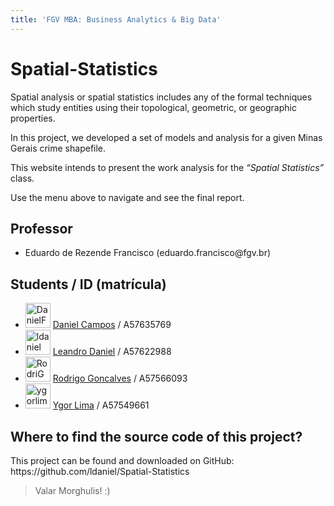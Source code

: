 ```yaml
---
title: 'FGV MBA: Business Analytics & Big Data'
---
```


# Spatial-Statistics

Spatial analysis or spatial statistics includes any of the formal techniques which study entities using their topological, geometric, or geographic properties.

In this project, we developed a set of models and analysis for a given Minas Gerais crime shapefile.

This website intends to present the work analysis for the *"Spatial Statistics"* class.

Use the menu above to navigate and see the final report.

## Professor
- Eduardo de Rezende Francisco (eduardo.francisco@fgv.br)

## Students / ID (matrícula)

- <a href="https://github.com/DanielFCampos"><img src="https://avatars2.githubusercontent.com/u/31582602?s=460&v=4" title="DanielFCampos" width="40" height="40"></a> [Daniel Campos](mailto:daniel.ferraz.campos@gmail.com) / A57635769
- <a href="https://github.com/ldaniel"><img src="https://avatars2.githubusercontent.com/u/205534?s=460&v=4" title="ldaniel" width="40" height="40"></a>  [Leandro Daniel](mailto:contato@leandrodaniel.com) / A57622988
- <a href="https://github.com/RodriGonca"><img src="https://avatars2.githubusercontent.com/u/50252438?s=460&v=4" title="RodriGonca" width="40" height="40"></a> [Rodrigo Goncalves](mailto:rodrigo.goncalves@me.com) / A57566093
- <a href="https://github.com/ygorlima1"><img src="https://avatars2.githubusercontent.com/u/52429828?s=460&v=4" title="ygorlima1" width="40" height="40"></a>  [Ygor Lima](mailto:ygor_redesocial@hotmail.com) / A57549661

## Where to find the source code of this project?
This project can be found and downloaded on GitHub: https://github.com/ldaniel/Spatial-Statistics

> Valar Morghulis!
> :)